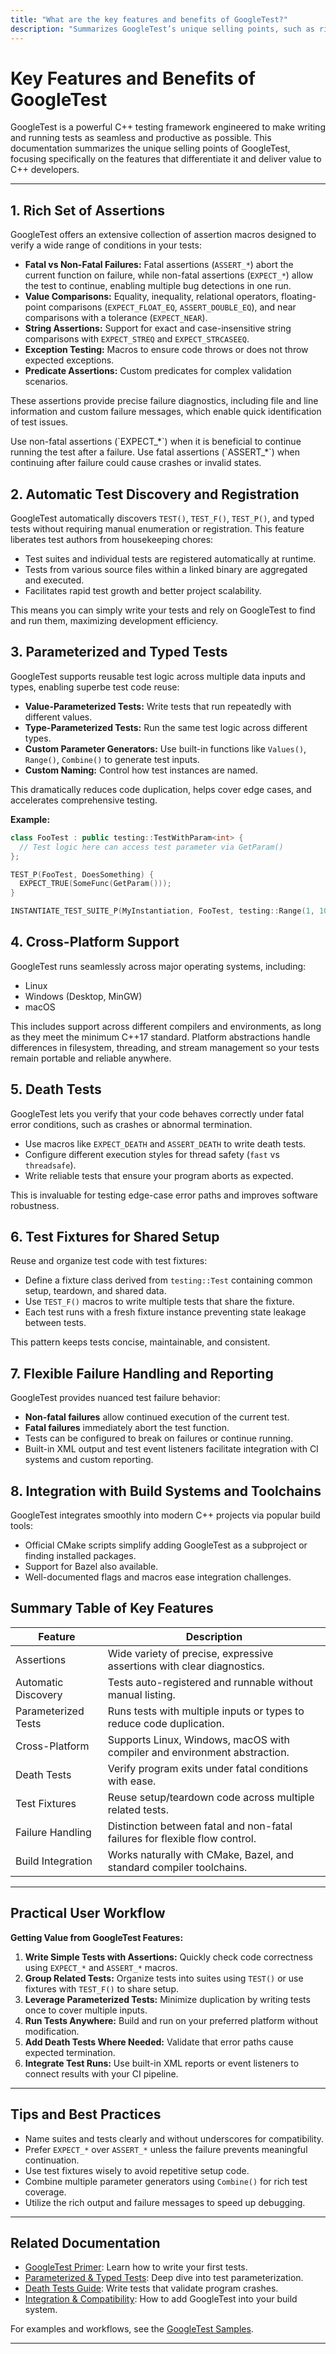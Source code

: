 ```yaml
---
title: "What are the key features and benefits of GoogleTest?"
description: "Summarizes GoogleTest’s unique selling points, such as rich assertions, test discovery, parameterized tests, and cross-platform support. Helps users understand why GoogleTest might be right for their project."
---
```


# Key Features and Benefits of GoogleTest

GoogleTest is a powerful C++ testing framework engineered to make writing and running tests as seamless and productive as possible. This documentation summarizes the unique selling points of GoogleTest, focusing specifically on the features that differentiate it and deliver value to C++ developers.

---

## 1. Rich Set of Assertions

GoogleTest offers an extensive collection of assertion macros designed to verify a wide range of conditions in your tests:

- **Fatal vs Non-Fatal Failures:** Fatal assertions (`ASSERT_*`) abort the current function on failure, while non-fatal assertions (`EXPECT_*`) allow the test to continue, enabling multiple bug detections in one run.
- **Value Comparisons:** Equality, inequality, relational operators, floating-point comparisons (`EXPECT_FLOAT_EQ`, `ASSERT_DOUBLE_EQ`), and near comparisons with a tolerance (`EXPECT_NEAR`).
- **String Assertions:** Support for exact and case-insensitive string comparisons with `EXPECT_STREQ` and `EXPECT_STRCASEEQ`.
- **Exception Testing:** Macros to ensure code throws or does not throw expected exceptions.
- **Predicate Assertions:** Custom predicates for complex validation scenarios.

These assertions provide precise failure diagnostics, including file and line information and custom failure messages, which enable quick identification of test issues.

<Tip>
Use non-fatal assertions (`EXPECT_*`) when it is beneficial to continue running the test after a failure. Use fatal assertions (`ASSERT_*`) when continuing after failure could cause crashes or invalid states.
</Tip>

## 2. Automatic Test Discovery and Registration

GoogleTest automatically discovers `TEST()`, `TEST_F()`, `TEST_P()`, and typed tests without requiring manual enumeration or registration. This feature liberates test authors from housekeeping chores:

- Test suites and individual tests are registered automatically at runtime.
- Tests from various source files within a linked binary are aggregated and executed.
- Facilitates rapid test growth and better project scalability.

This means you can simply write your tests and rely on GoogleTest to find and run them, maximizing development efficiency.

## 3. Parameterized and Typed Tests

GoogleTest supports reusable test logic across multiple data inputs and types, enabling superbe test code reuse:

- **Value-Parameterized Tests:** Write tests that run repeatedly with different values.
- **Type-Parameterized Tests:** Run the same test logic across different types.
- **Custom Parameter Generators:** Use built-in functions like `Values()`, `Range()`, `Combine()` to generate test inputs.
- **Custom Naming:** Control how test instances are named.

This dramatically reduces code duplication, helps cover edge cases, and accelerates comprehensive testing.

**Example:**

```cpp
class FooTest : public testing::TestWithParam<int> {
  // Test logic here can access test parameter via GetParam()
};

TEST_P(FooTest, DoesSomething) {
  EXPECT_TRUE(SomeFunc(GetParam()));
}

INSTANTIATE_TEST_SUITE_P(MyInstantiation, FooTest, testing::Range(1, 10));
```

## 4. Cross-Platform Support

GoogleTest runs seamlessly across major operating systems, including:

- Linux
- Windows (Desktop, MinGW)
- macOS

This includes support across different compilers and environments, as long as they meet the minimum C++17 standard. Platform abstractions handle differences in filesystem, threading, and stream management so your tests remain portable and reliable anywhere.

## 5. Death Tests

GoogleTest lets you verify that your code behaves correctly under fatal error conditions, such as crashes or abnormal termination.

- Use macros like `EXPECT_DEATH` and `ASSERT_DEATH` to write death tests.
- Configure different execution styles for thread safety (`fast` vs `threadsafe`).
- Write reliable tests that ensure your program aborts as expected.

This is invaluable for testing edge-case error paths and improves software robustness.

## 6. Test Fixtures for Shared Setup

Reuse and organize test code with test fixtures:

- Define a fixture class derived from `testing::Test` containing common setup, teardown, and shared data.
- Use `TEST_F()` macros to write multiple tests that share the fixture.
- Each test runs with a fresh fixture instance preventing state leakage between tests.

This pattern keeps tests concise, maintainable, and consistent.

## 7. Flexible Failure Handling and Reporting

GoogleTest provides nuanced test failure behavior:

- **Non-fatal failures** allow continued execution of the current test.
- **Fatal failures** immediately abort the test function.
- Tests can be configured to break on failures or continue running.
- Built-in XML output and test event listeners facilitate integration with CI systems and custom reporting.

## 8. Integration with Build Systems and Toolchains

GoogleTest integrates smoothly into modern C++ projects via popular build tools:

- Official CMake scripts simplify adding GoogleTest as a subproject or finding installed packages.
- Support for Bazel also available.
- Well-documented flags and macros ease integration challenges.

## Summary Table of Key Features

| Feature               | Description                                                                    |
|-----------------------|--------------------------------------------------------------------------------|
| Assertions            | Wide variety of precise, expressive assertions with clear diagnostics.          |
| Automatic Discovery   | Tests auto-registered and runnable without manual listing.                      |
| Parameterized Tests   | Runs tests with multiple inputs or types to reduce code duplication.            |
| Cross-Platform        | Supports Linux, Windows, macOS with compiler and environment abstraction.       |
| Death Tests           | Verify program exits under fatal conditions with ease.                         |
| Test Fixtures         | Reuse setup/teardown code across multiple related tests.                       |
| Failure Handling      | Distinction between fatal and non-fatal failures for flexible flow control.    |
| Build Integration     | Works naturally with CMake, Bazel, and standard compiler toolchains.           |

---

## Practical User Workflow

**Getting Value from GoogleTest Features:**

1. **Write Simple Tests with Assertions:** Quickly check code correctness using `EXPECT_*` and `ASSERT_*` macros.
2. **Group Related Tests:** Organize tests into suites using `TEST()` or use fixtures with `TEST_F()` to share setup.
3. **Leverage Parameterized Tests:** Minimize duplication by writing tests once to cover multiple inputs.
4. **Run Tests Anywhere:** Build and run on your preferred platform without modification.
5. **Add Death Tests Where Needed:** Validate that error paths cause expected termination.
6. **Integrate Test Runs:** Use built-in XML reports or event listeners to connect results with your CI pipeline.

---

## Tips and Best Practices

- Name suites and tests clearly and without underscores for compatibility.
- Prefer `EXPECT_*` over `ASSERT_*` unless the failure prevents meaningful continuation.
- Use test fixtures wisely to avoid repetitive setup code.
- Combine multiple parameter generators using `Combine()` for rich test coverage.
- Utilize the rich output and failure messages to speed up debugging.

---

## Related Documentation

- [GoogleTest Primer](https://google.github.io/googletest/primer.html): Learn how to write your first tests.
- [Parameterized & Typed Tests](../api-reference/core-testing-api/parameterized-typed-tests.md): Deep dive into test parameterization.
- [Death Tests Guide](../guides/advanced-testing-patterns/death-test-guide.md): Write tests that validate program crashes.
- [Integration & Compatibility](../overview/architecture-key-concepts/integration-with-build-and-tools.md): How to add GoogleTest into your build system.

For examples and workflows, see the [GoogleTest Samples](https://github.com/google/googletest/tree/main/googletest/samples).

---